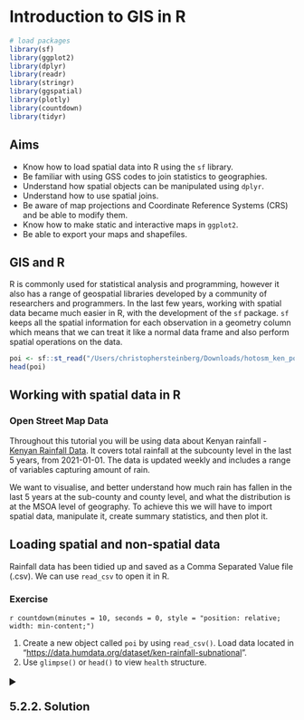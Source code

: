 # Introduction to GIS in R

```r

# load packages
library(sf) 
library(ggplot2)
library(dplyr)
library(readr)
library(stringr)
library(ggspatial)
library(plotly)
library(countdown)
library(tidyr)
```

## Aims

-   Know how to load spatial data into R using the `sf` library.
-   Be familiar with using GSS codes to join statistics to geographies.
-   Understand how spatial objects can be manipulated using `dplyr`.
-   Understand how to use spatial joins.
-   Be aware of map projections and Coordinate Reference Systems (CRS) and be able to modify them.
-   Know how to make static and interactive maps in `ggplot2`.
-   Be able to export your maps and shapefiles.

## GIS and R

R is commonly used for statistical analysis and programming, however it also has a range of geospatial libraries developed by a community of researchers and programmers. In the last few years, working with spatial data became much easier in R, with the development of the `sf` package. `sf` keeps all the spatial information for each observation in a geometry column which means that we can treat it like a normal data frame and also perform spatial operations on the data.

```r
poi <- sf::st_read("/Users/christophersteinberg/Downloads/hotosm_ken_points_of_interest_points_shp/hotosm_ken_points_of_interest_points_shp.shp", quiet=TRUE, as_tibble = TRUE)
head(poi)
```

## Working with spatial data in R

### Open Street Map Data

Throughout this tutorial you will be using data about Kenyan rainfall - [Kenyan Rainfall Data](https://data.humdata.org/dataset/ken-rainfall-subnational). It covers total rainfall at the subcounty level in the last 5 years, from 2021-01-01. The data is updated weekly and includes a range of variables capturing amount of rain.

We want to visualise, and better understand how much rain has fallen in the last 5 years at the sub-county and county level, and what the distribution is at the MSOA level of geography. To achieve this we will have to import spatial data, manipulate it, create summary statistics, and then plot it.

## Loading spatial and non-spatial data

Rainfall data has been tidied up and saved as a Comma Separated Value file (.csv). We can use `read_csv` to open it in R.

### Exercise

`r countdown(minutes = 10, seconds = 0, style = "position: relative; width: min-content;")`

1.  Create a new object called `poi` by using `read_csv()`. Load data located in "<https://data.humdata.org/dataset/ken-rainfall-subnational>".
2.  Use `glimpse()` or `head()` to view `health` structure.

<details>

<summary style="font-size: 20px; font-weight: bold;">

5.2.2. Solution</strong>

</summary>

<br>\

<details>

<summary style="font-size: 20px; font-weight: bold;">

5.2.2. Solution</strong>

</summary>

<br>

```r
poi <- readr::read_csv("/Users/christophersteinberg/Documents/GitHub/intro_R-main/data/poi.csv")

poi
```

</details>

<br>

`poi` is currently just a data frame - it has not got an explicit geometry column which links observations to their geographic location. It does however contain several columns which can be used to convert it into a spatial data format.

**Ward_code** column references the GSS codes of wards within which the observations fall. GSS codes can be used to join `lfb` data to boundaries from the Open Geography Portal. One issue with this particular column is that it does not indicate the currency of GSS codes. Wards are subject to frequent change, and as such it is best practice to be clear about the dates of any boundaries used by stating the exact code used, e.g. **wd19cd**. Because LFB data does not include this information we have no guarantee that the boundaries and GSS codes we join will match.

Fortunately we have also been provided with columns recording the **easting**, and **northing** of each incident. We can use those to convert `lfb` into an `sf` object. To achieve this we will use the `st_as_sf()` function which takes the following arguments:

```r
new_object <- st_as_sf(x = input_data_frame, coords = c("x_coordinate_column", "y_coordinate_column"), crs = 27700)
```

### Exercise

`r countdown(minutes = 10, seconds = 0, style = "position: relative; width: min-content;")`

1.  Create a new object called `poi_sf` by converting `poi` using the `st_as_sf()` function.
2.  Use `glimpse()` or `head()` to view `poi_sf` structure.

<details>

<summary style="font-size: 20px; font-weight: bold;">

5.2.2. Solution</strong>

</summary>

<br>

```r
poi_sf <- sf::st_as_sf(x = poi, coords = c("easting", "northing"), crs = 27700)
head(poi_sf)
```

</details>

<br>

`st_as_sf()` converted the **easting** and **northing** columns to simple feature geometries and created a new column called **geometry** which holds spatial information for each row. Now that `poi` is a spatial object we can plot it using the `ggplot2` package. For now we will use the `geom_sf()` function which creates a quick map, using `ggplot2's` default settings. `geom_sf()` only needs to be supplied with a simple feature object and is very useful for quickly inspecting your data. To quickly plot multiple layers on the same map use `geom_sf() + geom_sf()`.

### Exercise

`r countdown(minutes = 3, seconds = 0, style = "position: relative; width: min-content;")`

1.  Plot `poi_sf` using the `geom_sf()` function.

<details>

<summary style="font-size: 20px; font-weight: bold;">

5.2.2. Solution</strong>

</summary>

<br>

```r
ggplot2::ggplot(poi_sf) + 
  ggplot2::geom_sf() 
```

</details>

<br>

We can also create interactive maps using `plotly` or `leaflet`. For `plotly` we ca write the map using ggplot2, before executing `ggplotly()`.

### Exercise

`r countdown(minutes = 3, seconds = 0, style = "position: relative; width: min-content;")`

1.  Make an interactive map of `poi_sf` using the `ggplotly()` function.

<details>

<summary style="font-size: 20px; font-weight: bold;">

5.2.2. Solution</strong>

</summary>

<br>

```r
ggplot_graph <- ggplot2::ggplot(poi_sf) + 
  ggplot2::geom_sf() 

plotly::ggplotly(ggplot_graph)
  
```

</details>

<br>

## Filtering by Administration Code

This dataset covers all of Kenya at subnational administrative boundaries. Let's look at solely locations in Nairobi to narrow down our exploration more. To remove all points outside of Nairobi we will have to import a shapefile with the right county level and then use it to spatially filter our `poi_df` data.

So far we have created our own `sf` objects by adding a geometry column. The kenya data set is already a spatial one and as such we can use the `st_read()` function from the `sf` package to import it. `st_read` isextremely versatile and able to import most spatial data formats into R. The only argument that needs to be supplied to `st_read` is the fullpath to the UTLA file

### Exercise

`r countdown(minutes = 10, seconds = 0, style = "position: relative; width: min-content;")`

1.  Use `st_read()` to load the kenya sub-county boundaries you downloaded at the beginning of the tutorial, as`kenya_2017`.
2.  UTLA path - `https://data.humdata.org/dataset/cod-ab-ken`
3.  Make a static map of the object you have just created using `geom_sf()`.

<details>

<summary style="font-size: 20px; font-weight: bold;">

5.2.2. Solution</strong>

</summary>

<br>

```r

kenya_2017 <- sf::st_read("/Users/christophersteinberg/Documents/GitHub/admn2/ken_admbnda_adm2_iebc_20191031.shp", quiet = TRUE)
ggplot2::ggplot(kenya_2017) + 
  ggplot2::geom_sf() 

```

</details>

<br>

Sub-county level boundaries have loaded correctly but they currently cover all of Kenya. Because simple feature objects are data frames with a geometry column attached, any operations that we would perform on a normal data frame can also be performed on an object of class `sf`. We will use `dplyr::filter` and `stringr::str_detect()` to only keep UTLAs where their `ADMN_PCODE` code starts with "KE47". "KE47" denotes that an sub-county is part of Nairobi county.

### Exercise

`r countdown(minutes = 10, seconds = 0, style = "position: relative; width: min-content;")`

1.  Inspect kenya_2017 using `head()` or `glimpse()`, and identify which column holds the GSS codes - it should end in "cd".
2.  Create a new object called `nairobi_subcounty`. Use `dplyr::filter` alongside `stringr::str_detect()` to only keep observations which have a Administrative code starting with "KE47".
3.  Plot `nairobi_subcounty` to see if the results look correct.

<details>

<summary style="font-size: 20px; font-weight: bold;">

5.2.2. Solution</strong>

</summary>

<br>

```r
head(kenya_2017)
```

```r
nairobi_subcounty <- dplyr::filter(kenya_2017, stringr::str_detect(ADM2_PCODE, "KE047"))
ggplot2::ggplot(nairobi_subcounty) + 
  ggplot2::geom_sf() 
```

</details>

<br>

Finally, for the next step, we only need the outer boundary of Nairobi - all the internal subcounty boundaries have to be removed and only the outer edges kept. `sf` has a function exactly for this purpose called `st_union()`. It only takes one argument, which is the `sf` object we want to merge.

### Exercise

`r countdown(minutes = 10, seconds = 0, style = "position: relative; width: min-content;")`

1.  Create a new object called `nairobi_boundary` using the `st_union` function.
2.  Plot it to check the results.

<details>

<summary style="font-size: 20px; font-weight: bold;">

5.2.2. Solution</strong>

</summary>

<br>

```r
nairobi_boundary <- sf::st_union(nairobi_subcounty)
ggplot2::ggplot(nairobi_boundary) + 
  ggplot2::geom_sf() 
```

</details>

<br>

## Spatial subsetting and CRS

In addition to subsetting by value, as we did with the UTLA boundaries earlier, we can also subset observations by evaluating their spatial relationship with another data set. We can for example select all UTLAs which are fully within Wales, every Output Area intersected by a river, or all households outside of city boundaries. There are a number of different spatial relationships which can be tested and used to subset observations.

`sf` has an inbuilt function called `st_filter()` which we can use to spatially subset observations. The function takes several arguments:

-   x - `sf` data frame we want to subset - `lfb_sf`
-   y - `sf` object used to evaluate the spatial relationship - `london_boundary`

Before running any spatial operations on two spatial objects it is always worth checking if their coordinate reference systems (CRS) match. `sf` will throw an error if that's not the case. Try it for yourself below.

### Exercise

`r countdown(minutes = 10, seconds = 0, style = "position: relative; width: min-content;")`

1.  Use `st_filter()` to spatially subset `lfb_sf` by testing its relationship with `london_boundary`.

<details>

<summary style="font-size: 20px; font-weight: bold;">

5.2.2. Solution</strong>

</summary>

<br>

```r
poi_sf_nairobi <- st_filter(x = poi_sf, y = nairobi_boundary)
```

</details>

<br>

You should have got an error here saying `x st_crs(x) == st_crs(y) is not TRUE`. It means that objects x and y have different coordinate reference systems. Spatial operations require all objects to have the same CRS. We can see this for ourselves by running the `st_crs()` function, which returns the coordinate reference system of an object.

### Exercise

`r countdown(minutes = 3, seconds = 0, style = "position: relative; width: min-content;")`

1.  Run `st_crs()` on both and `lfb_sf` and `london_boundary` and compare the results.

<details>

<summary style="font-size: 20px; font-weight: bold;">

5.2.2. Solution</strong>

</summary>

<br>

```r
sf::st_crs(lfb_sf)[[1]]
```

```r
sf::st_crs(london_boundary)[[1]]
```

</details>

<br>

`st_crs()` provides detailed information about the CRS and projection of data, but all we need to check is its first element denoted by `[[1]]`. We can see that `lfb_sf` uses `EPSG:27700`, while `london_boundary` is set to `WGS 84`. This problem can be solved by transforming `london_boundary`'s CRS to match that of `lfb_sf`, simply by using the correct EPSG code. To do so we will use the `st_transform()` function which takes two arguments:

-   x - `sf` object to be transformed
-   crs - EPSG code that we want to transform our data to - BNG is
    27700. 

### Exercise

`r countdown(minutes = 10, seconds = 0, style = "position: relative; width: min-content;")`

1.  Run `st_transform()` to transform and overwrite `london_boundary`. Remember to set the correct CRS.
2.  Run `st_crs()` on `lfb_sf` and newly transformed `london_boundary` and compare the results.

<details>

<summary style="font-size: 20px; font-weight: bold;">

5.2.2. Solution</strong>

</summary>

<br>

```r
london_boundary <- sf::st_transform(london_boundary, crs = 27700)

sf::st_crs(lfb_sf)[[1]]
```

```r
sf::st_crs(london_boundary)[[1]]
```

```         
[1] "EPSG:27700"
```

Now that the CRS are matching we should be able to spatially subset `lfb_sf`.

</details>

<br>

### Exercise

`r countdown(minutes = 10, seconds = 0, style = "position: relative; width: min-content;")`

1.  Use `st_filter` to spatially subset `lfb_sf` by testing its relationship with `london_boundary`. Overwrite `lfb_sf` with the subset data.
2.  Plot it to check if the results are correct - all points should be within London.

<details>

<summary style="font-size: 20px; font-weight: bold;">

5.2.2. Solution</strong>

</summary>

<br>

```r
lfb_sf_filter <- sf::st_filter(x = lfb_sf, y = london_boundary)
ggplot2::ggplot() + 
  ggplot2::geom_sf(london_boundary)  +
  ggplot2::geom_sf(lfb_sf_filter)
```

</details>

<br>

## Spatial and non-spatial joins

Simple features data can be joined to other data sets in two ways. We can either use a traditional, SQL like join, based on a value shared across the data sets or, since we have a geometry column, on the spatial relationship between the data sets. This is known as a spatial join, where variables from one data set are joined to another only on the basis of their spatial relationship. The most commonly used operation is known as a Point-in-Polygon join where data from a polygon is joined to the points within them.

In `sf` spatial joins are handled using the `st_join(x, y)` function with arguments:

-   x - `sf` object to which we are joining data (LHS in SQL)
-   y - `sf` object whose variables are being joined (RHS in SQL)

We will be joining the Middle Super Output Areas to LFB locations, which will then allow us to group and plot data at MSOA level. It's important to note that we are using two different sets of MSOA boundaries - one to perform a spatial join, and another to visualise the data. Full Extent (BFE) boundaries are used for the former. This ensures that all points are correctly joined to MSOA boundaries, and that we don't lose any data around bodies of water. To plot the data we use Super Generalised Clipped (BSC) boundaries. They are smaller in size, load faster, and, because they're clipped to the coastline, appear in a way that's familiar to most users.

### Exercise

`r countdown(minutes = 10, seconds = 0, style = "position: relative; width: min-content;")`

1.  Read in BFE boundaries`data/shp/MSOA_2011_london/MSOA_2011_BFE_London.gpkg` as `msoa_london_BFE` - use `st_read()`
2.  Overwrite `lfb_sf` by running `st_join()` between `lfb_sf` and `msoa_london_BFE`
3.  Inspect it using `head()` or `glimpse()` to see what columns have been added.

```r
msoa_london_BFE <- sf::st_read("data/shp/MSOA_2011_london/MSOA_2011_BFE_London.gpkg", quiet = TRUE)

lfb_sf <- sf::st_join(lfb_sf, msoa_london_BFE) 

head(lfb_sf)
```

```         
Simple feature collection with 6 features and 12 fields
geometry type:  POINT
dimension:      XY
bbox:           xmin: 504650 ymin: 164950 xmax: 554650 ymax: 192350
projected CRS:  OSGB 1936 / British National Grid
```

::: {pagedtable="false"}
:::

Now that `MSOA11CD` is attached to our observations we can create summary statistics for each MSOA. As mentioned before, we can use `tidyverse` functions on `sf` objects. Here, we will use `dplyr` to calculate the total number of incidents and their cost, and then use a non spatial join to attach those results to MSOA boundaries. At this stage we no longer need the geometry column for each LFB incident as a) we're not performing any spatial operations on our points, and b) the geometry column can slow down/interrupt the `dplyr::group_by` function which we will be using. To remove the geometry column we use the `st_drop_geometry()` function directly in the `dplyr` pipe.

### Exercise

`r countdown(minutes = 10, seconds = 0, style = "position: relative; width: min-content;")`

1.  Read in BSC boundaries`data/shp/MSOA_2011_london/MSOA_2011_BSC_London.shp` as `msoa_london_BSC` - use `st_read()`
2.  Use `st_drop_geometry()` on `lfb_sf` to remove geometry data.
3.  Create summary statistics per MSOA - sum of `cost_gbp` as `total_cost` (use `na.rm = TRUE`), and the total number of incidents as `n_cases`. You will need to use `group_by()` and `summarise()`
4.  Use `mutate` to create a new column called `cost_per_incident` which is equal to `total_cost` divided by `n_cases`.
5.  Join `lfb_msoa_stats` to `msoa_london_BSC`, using `left_join()` and create a new object `msoa_lfb`

```r
msoa_london_BSC <- sf::st_read("data/shp/MSOA_2011_london/MSOA_2011_BSC_London.shp", quiet = TRUE) 

lfb_msoa_stats <- lfb_sf %>% 
                  sf::st_drop_geometry() %>% 
                  dplyr::group_by(MSOA11CD) %>% 
                  dplyr::summarise(total_cost = sum(cost_gbp, na.rm=TRUE), n_cases = n()) %>% 
                  dplyr::mutate(cost_per_incident = total_cost/n_cases)
                         
msoa_lfb <- dplyr::left_join(msoa_london_BSC, lfb_msoa_stats)
head(msoa_lfb)
```

At this stage it is a good idea to save our data. We can do this using the `st_write()` function. It needs an `sf` object and the path and name of the output.

### Exercise

`r countdown(minutes = 10, seconds = 0, style = "position: relative; width: min-content;")`

1.  Copy and execute the following code to save your data: `st_write(msoa_lfb,"output/msoa_lfb.gpkg)`

## Making better maps

Now that we have processed our data we can start mapping it. So far we have only used the `geom_sf()` function from the `ggplot2` package. This creates a default map and is great when all we want to do is quickly visualise our data. The full range of `ggplot2` (and `ggspatial`) functions gives us control over all elements of the final plot and allows us to create high quality maps.

`ggplot2` follows the grammar of graphics, where we first specify the data source - `tm_shape`, then the aesthetics of the plot - `tm_polygons`, `tm_dots`, etc., and then we make any final adjustments to the overall look - `tm_layout`. All functions need to be connected using the `+` symbol.

-   `tm_shape()` - `sf` object which you want to plot
-   `tm_fill()`, `tm_borders()`, `tm_polygons()`, `tm_dots()` - types of output
-   `tm_layout()` - controls layout of the map, titles, labels, etc.

`tmap` syntax: `tm_shape(sf_object) + tm_borders(col = either "colour" or name of column which we want to plot) + tm_layout(main.title = "title of your map")`

### Exercise

`r countdown(minutes = 10, seconds = 0, style = "position: relative; width: min-content;")`

1.  Start by specifying which `sf` object is being mapped in `tm_shape()` and what column holds the values to be visualised. We will also change the legend's title.

```r
ggplot(msoa_lfb) + 
  geom_sf(aes(fill = cost_per_incident)) +
  labs(fill = "Cost per Incident (£)")
```

2.  Now let's add `london_boundary` to have a thicker line around London.

```r
ggplot() + 
  geom_sf(data = msoa_lfb, aes(fill = cost_per_incident)) +
  geom_sf(data = london_boundary, fill = NA, color = "black", size = 1) +
  labs(fill = "Cost per Incident (£)")
```

3.  Next we will add a scale bar and position it in the bottom left corner.

```r
# First, install and load ggspatial if not already available
# install.packages("ggspatial")
ggplot() + 
  geom_sf(data = msoa_lfb, aes(fill = cost_per_incident)) +
  geom_sf(data = london_boundary, fill = NA, color = "black", size = 1) +
  annotation_scale(location = "bl") +
  labs(fill = "Cost per Incident (£)")
```

4.  We can now remove the black frame from the map and add a title to our map.

```r
ggplot() + 
  geom_sf(data = msoa_lfb, aes(fill = cost_per_incident)) +
  geom_sf(data = london_boundary, fill = NA, color = "black", size = 1) +
  annotation_scale(location = "bl") +
  labs(
    title = "Average cost of animal related incidents between 2009 and 2020",
    fill = "Cost per Incident (£)"
  ) +
  theme_minimal() +
  theme(panel.grid = element_blank())
```

5.  All of the map elements are now visible but they're not in the right place. We can solve this by increasing the margins around our map. This will allow the title and the legend to move outwards.

```r
ggplot() + 
  geom_sf(data = msoa_lfb, aes(fill = cost_per_incident)) +
  geom_sf(data = london_boundary, fill = NA, color = "black", size = 1) +
  annotation_scale(location = "bl") +
  labs(
    title = "Average cost of animal related incidents between 2009 and 2020",
    fill = "Cost per Incident (£)"
  ) +
  theme_minimal() +
  theme(
    panel.grid = element_blank(),
    plot.margin = margin(0.5, 0.5, 0.5, 0.5, "cm")
  )
```

6.  `tmap` breaks up numerical data into evenly sized categories by default, but you can provide it with custom breaks as well.

```r
seq(0, 900, 300)
```

```r
ggplot() + 
  geom_sf(data = msoa_lfb, aes(fill = cost_per_incident)) +
  geom_sf(data = london_boundary, fill = NA, color = "black", size = 1) +
  annotation_scale(location = "bl") +
  scale_fill_gradientn(
    colors = blues9,  # From RColorBrewer palette
    breaks = seq(0, 900, 300),
    labels = c("0 - 300", ">300 - 600", ">600 - 900", ">900 - 1200")
  ) +
  labs(
    title = "Average cost of animal related incidents between 2009 and 2020",
    fill = "Cost per Incident (£)"
  ) +
  theme_minimal() +
  theme(
    panel.grid = element_blank(),
    plot.margin = margin(0.5, 0.5, 0.5, 0.5, "cm")
  )
```

You can also use other methods of automatic data categorisation. `Jenks` is a popular method for clustering data into classes. You can set the number of desired classes using the `n` argument, and the exact method with the `style` argument.

```r
# For Jenks natural breaks
# install.packages("classInt")
library(classInt)
breaks <- classIntervals(msoa_lfb$cost_per_incident, n = 4, style = "jenks")$brks

ggplot() + 
  geom_sf(data = msoa_lfb, aes(fill = cost_per_incident)) +
  geom_sf(data = london_boundary, fill = NA, color = "black", size = 1) +
  annotation_scale(location = "bl") +
  scale_fill_gradientn(
    colors = blues9,
    breaks = breaks,
    labels = paste(round(breaks[-length(breaks)]), "-", round(breaks[-1]))
  ) +
  labs(
    title = "Average cost of animal related incidents between 2009 and 2020",
    fill = "Cost per Incident (£)"
  ) +
  theme_minimal() +
  theme(
    panel.grid = element_blank(),
    plot.margin = margin(0.5, 0.5, 0.5, 0.5, "cm")
  )
```

We will use the manually set breaks to ensure consistent results. It's also important to change the legend labels to ensure there are no overlapping values.

```r
ggplot() + 
  geom_sf(data = msoa_lfb, aes(fill = cost_per_incident)) +
  geom_sf(data = london_boundary, fill = NA, color = "black", size = 1) +
  annotation_scale(location = "bl") +
  scale_fill_gradientn(
    colors = blues9,  # From RColorBrewer palette
    breaks = seq(0, 900, 300),
    labels = c("0 - 300", ">300 - 600", ">600 - 900", ">900 - 1200")
  ) +
  labs(
    title = "Average cost of animal related incidents between 2009 and 2020",
    fill = "Cost per Incident (£)"
  ) +
  theme_minimal() +
  theme(
    panel.grid = element_blank(),
    plot.margin = margin(0.5, 0.5, 0.5, 0.5, "cm")
  )
```

Finally, save your map as an R object and export it.

```r
average_cost <- ggplot() + 
  geom_sf(data = msoa_lfb, aes(fill = cost_per_incident)) +
  geom_sf(data = london_boundary, fill = NA, color = "black", size = 1) +
  annotation_scale(location = "bl") +
  scale_fill_brewer(
    palette = "Blues", 
    breaks = seq(0, 900, 300),
    labels = c("0 - 300", ">300 - 600", ">600 - 900", ">900 - 1200")
  ) +
  labs(
    title = "Average cost of animal related incidents between 2009 and 2020",
    fill = "Cost per Incident (£)"
  ) +
  theme_minimal() +
  theme(
    panel.grid = element_blank(),
    plot.margin = margin(0.5, 0.5, 0.5, 0.5, "cm")
  )


```

```r
# Save the map
ggsave("output/maps/average_cost_msoa.png", average_cost, width = 8, height = 5)
```

You can also view your choropleth as an interactive map.

```r

# Create a basic ggplot map
p <- ggplot() + 
  geom_sf(data = msoa_lfb, aes(fill = cost_per_incident, text = paste("MSOA:", MSOA11CD, "<br>Cost:", round(cost_per_incident, 2)))) +
  geom_sf(data = london_boundary, fill = NA, color = "black", size = 1) +
  scale_fill_gradientn(
    colors = blues9,
    breaks = seq(0, 900, 300),
    labels = c("0 - 300", ">300 - 600", ">600 - 900", ">900 - 1200")
  ) +
  labs(fill = "Cost per Incident (£)") +
  theme_minimal() +
  theme(panel.grid = element_blank())

# Convert to interactive plot
interactive_map <- ggplotly(p, tooltip = "text")
interactive_map
```

## Recommended resources

[Geocomputation with R](https://geocompr.robinlovelace.net/index.html)

[Simple Features for R](https://r-spatial.github.io/sf/index.html)

[Spatial Data Science with R](https://www.rspatial.org/)

### Exercise

`r countdown(minutes = 15, seconds = 0, style = "position: relative; width: min-content;")`

1.  Using the inbuilt dataset `relig_income`, pivot the income columns into a long dataset.
2.  Assign this to an object called `income_long`
3.  Using the dataset income_long you created, plot a bar chart in ggplot. Use religion as the x axis and the count of people as the y axis.
4.  Assign the income groupings to the colour aesthetic.

<details>

<summary style="font-size: 20px; font-weight: bold;">

5.4.1. Solution</strong>

</summary>

<br>

```r
#Tidy the data using pivot_longer()
income_long <- relig_income |>
  tidyr::pivot_longer(cols = -religion,
               names_to = "income_group",
               values_to = "count")

#Plot your data 
income_chart <- 
  ggplot(income_long, aes(x = religion, y = count, fill = income_group)) +
  #stat = identity creates a stacked bar chart
  geom_bar(stat = "identity") +
  labs(x = "Religion", y = "Number of People", fill = "Income Group") +
  theme_minimal()

#print() allows you to view the chart in the 'Plots' tab
print(income_chart)
```

</details>

<br>
